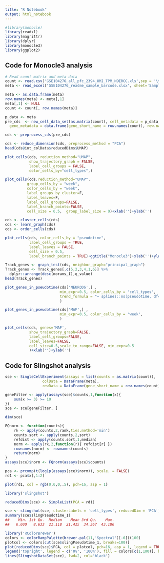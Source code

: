```yaml
---
title: "R Notebook"
output: html_notebook
---
```


```r
#library(monocle)
library(readxl)
library(magrittr)
library(dplyr)
library(monocle3)
library(ggplot2)
```

## Code for Monocle3 analysis

```r
# Read count matrix and meta data
count <- read.csv('GSE104276_all_pfc_2394_UMI_TPM_NOERCC.xls',sep = '\t',header = T)
meta <- read_excel('GSE104276_readme_sample_barcode.xlsx', sheet='SampleInfo')

meta <- as.data.frame(meta)
row.names(meta) <- meta[,1]
meta[,1] <- NULL
count <- count[, row.names(meta)]
```

```r
p_data <- meta
pre_cds  <- new_cell_data_set(as.matrix(count), cell_metadata = p_data, 
  gene_metadata = data.frame(gene_short_name = row.names(count), row.names = row.names(count)))
```

```r
cds <- preprocess_cds(pre_cds)
```

```r
cds <- reduce_dimension(cds, preprocess_method = "PCA")
head(cds@int_colData$reducedDims$UMAP)
```

```r
plot_cells(cds, reduction_method="UMAP", 
           show_trajectory_graph = FALSE,
           label_cell_groups = FALSE, 
           color_cells_by="cell_types",)
```

```r
plot_cells(cds,reduction_method="UMAP",
          group_cells_by = "week",
          color_cells_by = "week",
          label_groups_by_cluster=F,
          label_leaves=F,
          label_cell_groups=FALSE,
          label_branch_points=FALSE, 
          cell_size = 0.5,  group_label_size = 0)+xlab('')+ylab('')
```

```r
cds <- cluster_cells(cds)
cds <- learn_graph(cds)
cds <- order_cells(cds) 
```

```r
plot_cells(cds, color_cells_by = "pseudotime", 
           label_cell_groups = TRUE, 
           label_leaves = FALSE, 
           cell_size = 0.5,
           label_branch_points = TRUE)+ggtitle("Monocle3")+xlab('')+ylab('')
```

```r
Track_genes <- graph_test(cds, neighbor_graph="principal_graph")
Track_genes <- Track_genes[,c(5,2,3,4,1,6)] %>% 
  dplyr::arrange(desc(morans_I),q_value)
head(Track_genes)
```

```r
plot_genes_in_pseudotime(cds['NEUROD6',] , 
                         min_expr=0.5, color_cells_by = 'cell_types',
                         trend_formula = "~ splines::ns(pseudotime, df=4)"
                         )
```

```r
plot_genes_in_pseudotime(cds['MAF',] , 
                         min_expr=0.5, color_cells_by = 'week', 
                         )
```

```r
plot_cells(cds, genes='MAF',
           show_trajectory_graph=FALSE,
           label_cell_groups=FALSE,
           label_leaves=FALSE,
           cell_size=0.5,scale_to_range=FALSE, min_expr=0.5
           )+xlab('')+ylab('')
```

## Code for Slingshot analysis

```r
sce <- SingleCellExperiment(assays = list(counts = as.matrix(count)),
                 colData = DataFrame(meta),
                 rowData = DataFrame(gene_short_name = row.names(count), row.names = row.names(count)))
```

```r
geneFilter <- apply(assays(sce)$counts,1,function(x){
    sum(x >= 3) >= 10
})
sce <- sce[geneFilter, ]
```

```r
dim(sce)
```

```r
FQnorm <- function(counts){
    rk <- apply(counts,2,rank,ties.method='min')
    counts.sort <- apply(counts,2,sort)
    refdist <- apply(counts.sort,1,median)
    norm <- apply(rk,2,function(r){ refdist[r] })
    rownames(norm) <- rownames(counts)
    return(norm)
}
assays(sce)$norm <- FQnorm(assays(sce)$counts)
```

```r
pca <- prcomp(t(log1p(assays(sce)$norm)), scale. = FALSE)
rd1 <- pca$x[,1:2]

plot(rd1, col = rgb(0,0,0,.5), pch=16, asp = 1)
```

```r
library('slingshot')
```

```r
reducedDims(sce) <- SimpleList(PCA = rd1)
```

```r
sce <- slingshot(sce, clusterLabels = 'cell_types', reducedDim = 'PCA')
summary(sce$slingPseudotime_1)
##    Min. 1st Qu.  Median    Mean 3rd Qu.    Max. 
##   0.000   8.633  21.118  21.415  34.367  43.186
```

```r
library('RColorBrewer')
colors <- colorRampPalette(brewer.pal(11,'Spectral')[-6])(100)
plotcol <- colors[cut(sce$slingPseudotime_1, breaks=100)]
plot(reducedDims(sce)$PCA, col = plotcol, pch=16, asp = 1, legend = TRUE)
legend('topright', legend = c('0%', '100%'), fill = colors[c(1,100)], bty = 'n', cex = 1.5)
lines(SlingshotDataSet(sce), lwd=2, col='black')

```
